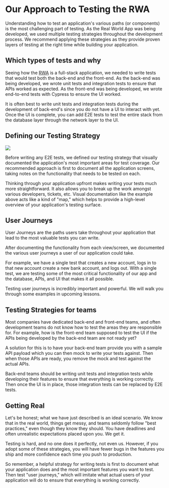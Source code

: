 # Our Approach to Testing the RWA

Understanding how to test an application's various paths (or components) is the most challenging part of testing. As the Real World App was being developed, we used multiple testing strategies throughout the development process. We recommend applying these strategies as they provide proven layers of testing at the right time while building your application.

## Which types of tests and why

Seeing how the [RWA](https://github.com/cypress-io/cypress-realworld-app) is a full-stack application, we needed to write tests that would test both the back-end and the front-end. As the back-end was being developed, we wrote unit tests and integration tests to ensure that APIs worked as expected. As the front-end was being developed, we wrote end-to-end tests with Cypress to ensure the UI worked.

It is often best to write unit tests and integration tests during the development of back-end's since you do not have a UI to interact with yet. Once the UI is complete, you can add E2E tests to test the entire stack from the database layer through the network layer to the UI.

## Defining our Testing Strategy

![](/images/real-world-examples/overview/our-approach-to-testing-the-real-world-app/Pay_App.png)

Before writing any E2E tests, we defined our testing strategy that visually documented the application's most important areas for test coverage. Our recommended approach is first to document all the application screens, taking notes on the functionality that needs to be tested on each.

Thinking through your application upfront makes writing your tests much more straightforward. It also allows you to break up the work amongst various developers, tickets, etc. Visual documentation like the example above acts like a kind of "map," which helps to provide a high-level overview of your application's testing surface.

## User Journeys

User Journeys are the paths users take throughout your application that lead to the most valuable tests you can write.

After documenting the functionality from each view/screen, we documented the various user journeys a user of our application could take.

For example, we have a single test that creates a new account, logs in to that new account create a new bank account, and logs out. With a single test, we are testing some of the most critical functionality of our app and the database, APIs, and UI that makes it all possible.

Testing user journeys is incredibly important and powerful. We will walk you through some examples in upcoming lessons.

## Testing Strategies for teams

Most companies have dedicated back-end and front-end teams, and often development teams do not know how to test the areas they are responsible for. For example, how is the front-end team supposed to test the UI if the APIs being developed by the back-end team are not ready yet?

A solution for this is to have your back-end team provide you with a sample API payload which you can then mock to write your tests against. Then when those APIs are ready, you remove the mock and test against the actual APIs.

Back-end teams should be writing unit tests and integration tests while developing their features to ensure that everything is working correctly. Then once the UI is in place, those integration tests can be replaced by E2E tests.

## Getting Real

Let's be honest; what we have just described is an ideal scenario. We know that in the real world, things get messy, and teams seldomly follow "best practices," even though they know they should. You have deadlines and often unrealistic expectations placed upon you. We get it.

Testing is hard, and no one does it perfectly, not even us. However, if you adopt some of these strategies, you will have fewer bugs in the features you ship and more confidence each time you push to production.

So remember, a helpful strategy for writing tests is first to document what your application does and the most important features you want to test. Then test "user journeys," which will imitate what actual users of your application will do to ensure that everything is working correctly.
